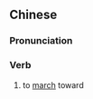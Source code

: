 {{also|迈向}}
==Chinese==
{{zh-forms|s=迈向}}

===Pronunciation===
{{zh-pron
|m=màixiàng
|cat=v
}}

===Verb===
{{zh-verb}}

# to [[march]] toward